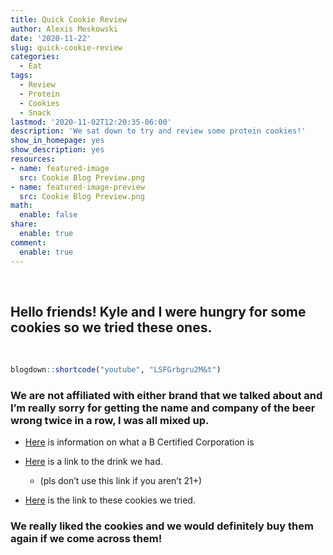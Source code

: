 ```yaml
---
title: Quick Cookie Review
author: Alexis Meskowski
date: '2020-11-22'
slug: quick-cookie-review
categories:
  - Eat
tags:
  - Review
  - Protein
  - Cookies
  - Snack
lastmod: '2020-11-02T12:20:35-06:00'
description: 'We sat down to try and review some protein cookies!'
show_in_homepage: yes
show_description: yes
resources:
- name: featured-image
  src: Cookie Blog Preview.png
- name: featured-image-preview
  src: Cookie Blog Preview.png
math:
  enable: false
share:
  enable: true
comment:
  enable: true
---
```

<br>

## Hello friends! Kyle and I were hungry for some cookies so we tried these ones. 

<br>

```r
blogdown::shortcode("youtube", "LSFGrbgru2M&t")
```

### We are not affiliated with either brand that we talked about and I’m really sorry for getting the name and company of the beer wrong twice in a row, I was all mixed up.

- [Here](https://bcorporation.net/about-b-corps){target="_blank"} is information on what a B Certified Corporation is

- [Here](https://www.newbelgium.com/beer/voodoo-ranger-ipa){target="_blank"} is a link to the drink we had.

    - (pls don’t use this link if you aren’t 21+)

- [Here](https://munkpack.com/product/munk-pack-protein-cookies/){target="_blank"} is the link to these cookies we tried.

### We really liked the cookies and we would definitely buy them again if we come across them!



